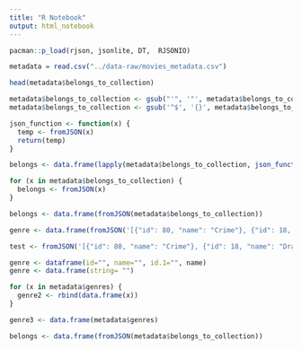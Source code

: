 ---
title: "R Notebook"
output: html_notebook
---

```{r}
pacman::p_load(rjson, jsonlite, DT,  RJSONIO)
```

```{r}
metadata = read.csv("../data-raw/movies_metadata.csv")
```

```{r}
head(metadata$belongs_to_collection)
```

```{r}
metadata$belongs_to_collection <- gsub("'", '"', metadata$belongs_to_collection)
metadata$belongs_to_collection <- gsub('^$', '{}', metadata$belongs_to_collection)
```


```{r}
json_function <- function(x) {
  temp <- fromJSON(x)
  return(temp)
}

belongs <- data.frame(lapply(metadata$belongs_to_collection, json_function(metadata$belongs_to_collection)))
```


```{r}
for (x in metadata$belongs_to_collection) {
  belongs <- fromJSON(x)
}

belongs <- data.frame(fromJSON(metadata$belongs_to_collection))
```

```{r}
genre <- data.frame(fromJSON('[{"id": 80, "name": "Crime"}, {"id": 18, "name": "Drama"}]'))
```


```{r}
test <- fromJSON('[{"id": 80, "name": "Crime"}, {"id": 18, "name": "Drama"}]')
```



```{r}
genre <- dataframe(id="", name="", id.1="", name)
genre <- data.frame(string= "")

for (x in metadata$genres) {
  genre2 <- rbind(data.frame(x))
}

genre3 <- data.frame(metadata$genres)

belongs <- data.frame(fromJSON(metadata$belongs_to_collection))
```

